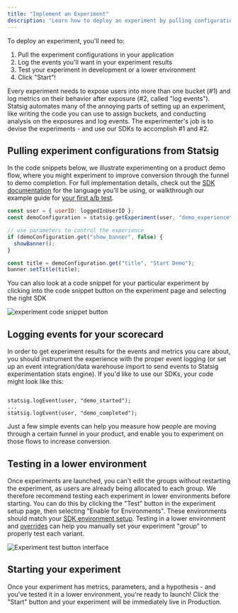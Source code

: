```yaml
---
title: "Implement an Experiment"
description: "Learn how to deploy an experiment by pulling configurations, logging events, testing, and launching."
---
```


To deploy an experiment, you'll need to:

1. Pull the experiment configurations in your application
2. Log the events you'll want in your experiment results
3. Test your experiment in development or a lower environment
4. Click "Start"!

Every experiment needs to expose users into more than one bucket (#1) and log metrics on their behavior after exposure (#2, called "log events"). Statsig automates many of the annoying parts of setting up an experiment, like writing the code you can use to assign buckets, and conducting analysis on the exposures and log events. The experimenter's job is to devise the experiments - and use our SDKs to accomplish #1 and #2.

## Pulling experiment configurations from Statsig

In the code snippets below, we illustrate experimenting on a product demo flow, where you might experiment to improve conversion through the funnel to demo completion. For full implementation details, check out the [SDK documentation](/sdks/getting-started) for the language you'll be using, or walkthrough our example guide for [your first a/b test](/guides/abn-tests).

```js
const user = { userID: loggedInUserID };
const demoConfiguration = statsig.getExperiment(user, "demo_experience");

// use parameters to control the experience
if (demoConfiguration.get("show_banner", false) {
  showBanner();
}

const title = demoConfiguration.get("title", "Start Demo");
banner.setTitle(title);
```

You can also look at a code snippet for your particular experiment by clicking into the code snippet button on the experiment page and selecting the right SDK
<Frame>
  <img src="/images/experiments/code-snippet-button.png" alt="experiment code snippet button" />
</Frame>

## Logging events for your scorecard

In order to get experiment results for the events and metrics you care about, you should instrument the experience with the proper event logging (or set up an event integration/data warehouse import to send events to Statsig experimentation stats engine). If you'd like to use our SDKs, your code might look like this:

```

statsig.logEvent(user, "demo_started");
...
statsig.logEvent(user, "demo_completed");
```

Just a few simple events can help you measure how people are moving through a certain funnel in your product, and enable you to experiment on those flows to increase conversion.

## Testing in a lower environment

Once experiments are launched, you can't edit the groups without restarting the experiment, as users are already being allocated to each group. We therefore recommend testing each experiment in lower environments before starting. You can do this by clicking the "Test" button in the experiment setup page, then selecting "Enable for Environments". These environments should match your [SDK environment setup](/guides/using-environments/#configuring-environments). Testing in a lower environment and [overrides](/experiments-plus/overrides) can help you manually set your experiment "group" to properly test each variant.

<Frame>
  <img src="/images/experiments/experiment-test-button.png" alt="Experiment test button interface" />
</Frame>

## Starting your experiment

Once your experiment has metrics, parameters, and a hypothesis - and you've tested it in a lower environment, you're ready to launch! Click the "Start" button and your experiment will be immediately live in Production.
